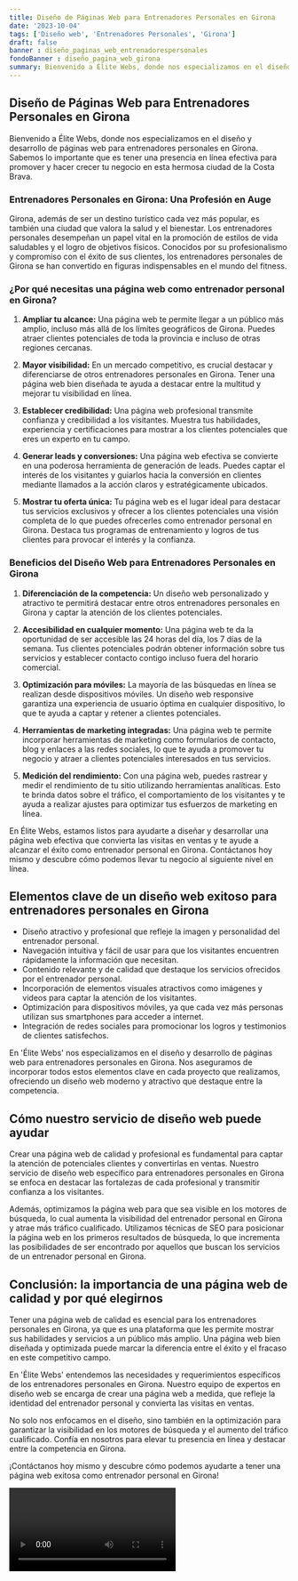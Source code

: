 ```yaml
---
title: Diseño de Páginas Web para Entrenadores Personales en Girona
date: '2023-10-04'
tags: ['Diseño web', 'Entrenadores Personales', 'Girona']
draft: false
banner : diseño_paginas_web_entrenadorespersonales
fondoBanner : diseño_pagina_web_girona
summary: Bienvenido a Élite Webs, donde nos especializamos en el diseño y desarrollo de páginas web para entrenadores personales en Girona. Sabemos lo importante que es tener una presencia en línea efectiva para promover y hacer crecer tu negocio en esta hermosa ciudad de la Costa Brava.
---
```


## Diseño de Páginas Web para Entrenadores Personales en Girona

Bienvenido a Élite Webs, donde nos especializamos en el diseño y desarrollo de páginas web para entrenadores personales en Girona. Sabemos lo importante que es tener una presencia en línea efectiva para promover y hacer crecer tu negocio en esta hermosa ciudad de la Costa Brava.

### Entrenadores Personales en Girona: Una Profesión en Auge

Girona, además de ser un destino turístico cada vez más popular, es también una ciudad que valora la salud y el bienestar. Los entrenadores personales desempeñan un papel vital en la promoción de estilos de vida saludables y el logro de objetivos físicos. Conocidos por su profesionalismo y compromiso con el éxito de sus clientes, los entrenadores personales de Girona se han convertido en figuras indispensables en el mundo del fitness.

### ¿Por qué necesitas una página web como entrenador personal en Girona?

1. **Ampliar tu alcance:** Una página web te permite llegar a un público más amplio, incluso más allá de los límites geográficos de Girona. Puedes atraer clientes potenciales de toda la provincia e incluso de otras regiones cercanas.

2. **Mayor visibilidad:** En un mercado competitivo, es crucial destacar y diferenciarse de otros entrenadores personales en Girona. Tener una página web bien diseñada te ayuda a destacar entre la multitud y mejorar tu visibilidad en línea.

3. **Establecer credibilidad:** Una página web profesional transmite confianza y credibilidad a los visitantes. Muestra tus habilidades, experiencia y certificaciones para mostrar a los clientes potenciales que eres un experto en tu campo.

4. **Generar leads y conversiones:** Una página web efectiva se convierte en una poderosa herramienta de generación de leads. Puedes captar el interés de los visitantes y guiarlos hacia la conversión en clientes mediante llamados a la acción claros y estratégicamente ubicados.

5. **Mostrar tu oferta única:** Tu página web es el lugar ideal para destacar tus servicios exclusivos y ofrecer a los clientes potenciales una visión completa de lo que puedes ofrecerles como entrenador personal en Girona. Destaca tus programas de entrenamiento y logros de tus clientes para provocar el interés y la confianza.

### Beneficios del Diseño Web para Entrenadores Personales en Girona

1. **Diferenciación de la competencia:** Un diseño web personalizado y atractivo te permitirá destacar entre otros entrenadores personales en Girona y captar la atención de los clientes potenciales.

2. **Accesibilidad en cualquier momento:** Una página web te da la oportunidad de ser accesible las 24 horas del día, los 7 días de la semana. Tus clientes potenciales podrán obtener información sobre tus servicios y establecer contacto contigo incluso fuera del horario comercial.

3. **Optimización para móviles:** La mayoría de las búsquedas en línea se realizan desde dispositivos móviles. Un diseño web responsive garantiza una experiencia de usuario óptima en cualquier dispositivo, lo que te ayuda a captar y retener a clientes potenciales.

4. **Herramientas de marketing integradas:** Una página web te permite incorporar herramientas de marketing como formularios de contacto, blog y enlaces a las redes sociales, lo que te ayuda a promover tu negocio y atraer a clientes potenciales interesados en tus servicios.

5. **Medición del rendimiento:** Con una página web, puedes rastrear y medir el rendimiento de tu sitio utilizando herramientas analíticas. Esto te brinda datos sobre el tráfico, el comportamiento de los visitantes y te ayuda a realizar ajustes para optimizar tus esfuerzos de marketing en línea.

En Élite Webs, estamos listos para ayudarte a diseñar y desarrollar una página web efectiva que convierta las visitas en ventas y te ayude a alcanzar el éxito como entrenador personal en Girona. Contáctanos hoy mismo y descubre cómo podemos llevar tu negocio al siguiente nivel en línea.

<GifSeo />

<Cta />

## Elementos clave de un diseño web exitoso para entrenadores personales en Girona

- Diseño atractivo y profesional que refleje la imagen y personalidad del entrenador personal.
- Navegación intuitiva y fácil de usar para que los visitantes encuentren rápidamente la información que necesitan.
- Contenido relevante y de calidad que destaque los servicios ofrecidos por el entrenador personal.
- Incorporación de elementos visuales atractivos como imágenes y videos para captar la atención de los visitantes.
- Optimización para dispositivos móviles, ya que cada vez más personas utilizan sus smartphones para acceder a internet.
- Integración de redes sociales para promocionar los logros y testimonios de clientes satisfechos.

En 'Élite Webs' nos especializamos en el diseño y desarrollo de páginas web para entrenadores personales en Girona. Nos aseguramos de incorporar todos estos elementos clave en cada proyecto que realizamos, ofreciendo un diseño web moderno y atractivo que destaque entre la competencia.

## Cómo nuestro servicio de diseño web puede ayudar

Crear una página web de calidad y profesional es fundamental para captar la atención de potenciales clientes y convertirlas en ventas. Nuestro servicio de diseño web específico para entrenadores personales en Girona se enfoca en destacar las fortalezas de cada profesional y transmitir confianza a los visitantes.

Además, optimizamos la página web para que sea visible en los motores de búsqueda, lo cual aumenta la visibilidad del entrenador personal en Girona y atrae más tráfico cualificado. Utilizamos técnicas de SEO para posicionar la página web en los primeros resultados de búsqueda, lo que incrementa las posibilidades de ser encontrado por aquellos que buscan los servicios de un entrenador personal en Girona.

## Conclusión: la importancia de una página web de calidad y por qué elegirnos

Tener una página web de calidad es esencial para los entrenadores personales en Girona, ya que es una plataforma que les permite mostrar sus habilidades y servicios a un público más amplio. Una página web bien diseñada y optimizada puede marcar la diferencia entre el éxito y el fracaso en este competitivo campo.

En 'Élite Webs' entendemos las necesidades y requerimientos específicos de los entrenadores personales en Girona. Nuestro equipo de expertos en diseño web se encarga de crear una página web a medida, que refleje la identidad del entrenador personal y convierta las visitas en ventas.

No solo nos enfocamos en el diseño, sino también en la optimización para garantizar la visibilidad en los motores de búsqueda y el aumento del tráfico cualificado. Confía en nosotros para elevar tu presencia en línea y destacar entre la competencia en Girona.

¡Contáctanos hoy mismo y descubre cómo podemos ayudarte a tener una página web exitosa como entrenador personal en Girona!

<Video />

<CtaBot job='Entrenadores Personales' city='Girona'/>

<Gmaps query='Girona+españa+maps' />